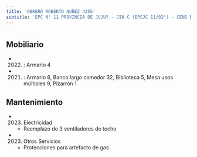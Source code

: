 ```yaml
---
title: 'OBRERO ROBERTO NUÑEZ 4355'
subtitle: 'EPC N° 11 PROVINCIA DE JUJUY - JIN C (EPCJC 11/02°) - CENS N° 29'
---
```


#


## Mobiliario

*  (2022) : Armario 4 

*  (2021) : Armario 6, Banco largo comedor 32, Biblioteca 5, Mesa usos múltiples 9, Pizarrón 1 





## Mantenimiento

*  (2023) Electricidad 
    + Reemplazo de 3 ventiladores de techo

*  (2023) Otros Servicios 
    + Protecciones para artefacto de gas



